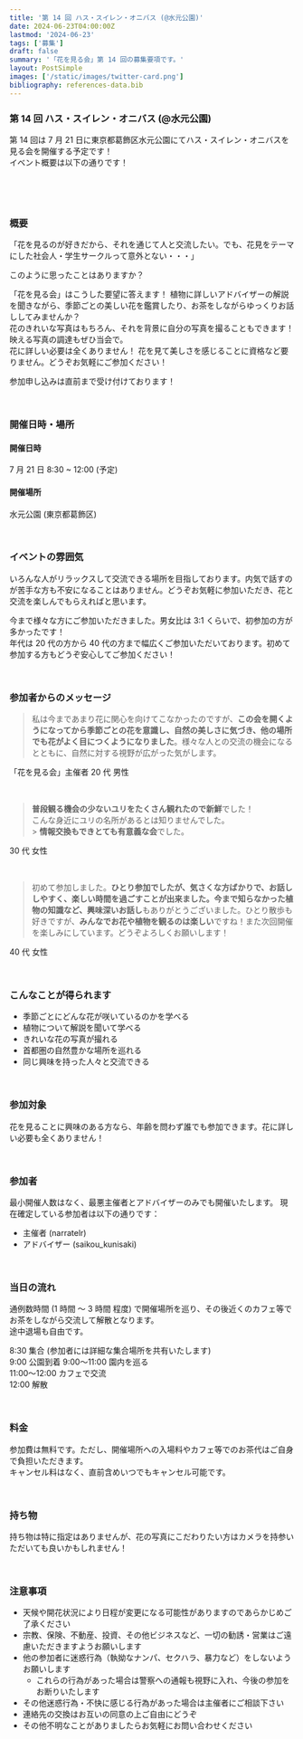 ```yaml
---
title: '第 14 回 ハス・スイレン・オニバス (@水元公園)'
date: 2024-06-23T04:00:00Z
lastmod: '2024-06-23'
tags: ['募集']
draft: false
summary: '「花を見る会」第 14 回の募集要項です。'
layout: PostSimple
images: ['/static/images/twitter-card.png']
bibliography: references-data.bib
---
```


### 第 14 回 ハス・スイレン・オニバス (@水元公園)

第 14 回は 7 月 21 日に東京都葛飾区水元公園にてハス・スイレン・オニバスを見る会を開催する予定です！ <br />
イベント概要は以下の通りです！

<br />

<TOCInline toc={props.toc} exclude=".*ハス・スイレン・オニバス.*" toHeading={3} asDisclosure /> <br />

### 概要

「花を見るのが好きだから、それを通じて人と交流したい。でも、花見をテーマにした社会人・学生サークルって意外とない・・・」

このように思ったことはありますか？

「花を見る会」はこうした要望に答えます！ 植物に詳しいアドバイザーの解説を聞きながら、季節ごとの美しい花を鑑賞したり、お茶をしながらゆっくりお話ししてみませんか？ <br />
花のきれいな写真はもちろん、それを背景に自分の写真を撮ることもできます！ 映える写真の調達もぜひ当会で。 <br />
花に詳しい必要は全くありません！ 花を見て美しさを感じることに資格など要りません。どうぞお気軽にご参加ください！ <br />

参加申し込みは直前まで受け付けております！

<br />

### 開催日時・場所

#### 開催日時

7 月 21 日 8:30 ~ 12:00 (予定)

#### 開催場所

水元公園 (東京都葛飾区)

<br />

### イベントの雰囲気

いろんな人がリラックスして交流できる場所を目指しております。内気で話すのが苦手な方も不安になることはありません。どうぞお気軽に参加いただき、花と交流を楽しんでもらえればと思います。

今まで様々な方にご参加いただきました。男女比は 3:1 くらいで、初参加の方が多かったです！ <br />
年代は 20 代の方から 40 代の方まで幅広くご参加いただいております。初めて参加する方もどうぞ安心してご参加ください！

<br />

### 参加者からのメッセージ

> 私は今まであまり花に関心を向けてこなかったのですが、**この会を開くようになってから季節ごとの花を意識し、自然の美しさに気づき、他の場所でも花がよく目につくようになりました**。様々な人との交流の機会になるとともに、自然に対する視野が広がった気がします。

「花を見る会」主催者 20 代 男性

<br />

> **普段観る機会の少ないユリをたくさん観れたので新鮮**でした！<br />
> こんな身近にユリの名所があるとは知りませんでした。<br /> > **情報交換もできとても有意義な会**でした。

30 代 女性

<br />

> 初めて参加しました。**ひとり参加でしたが、気さくな方ばかりで、お話ししやすく、楽しい時間を過ごすことが出来ました。今まで知らなかった植物の知識など、興味深いお話し**もありがとうございました。ひとり散歩も好きですが、**みんなでお花や植物を観るのは楽しい**ですね！また次回開催を楽しみにしています。どうぞよろしくお願いします！

40 代 女性

<br />

### こんなことが得られます

- 季節ごとにどんな花が咲いているのかを学べる
- 植物について解説を聞いて学べる
- きれいな花の写真が撮れる
- 首都圏の自然豊かな場所を巡れる
- 同じ興味を持った人々と交流できる

<br />

### 参加対象

花を見ることに興味のある方なら、年齢を問わず誰でも参加できます。花に詳しい必要も全くありません！

<br />

### 参加者

最小開催人数はなく、最悪主催者とアドバイザーのみでも開催いたします。
現在確定している参加者は以下の通りです：

- 主催者 (narratelr)
- アドバイザー (saikou_kunisaki)

<br />

### 当日の流れ

通例数時間 (1 時間 〜 3 時間 程度) で開催場所を巡り、その後近くのカフェ等でお茶をしながら交流して解散となります。<br />
途中退場も自由です。

8:30 集合 (参加者には詳細な集合場所を共有いたします) <br />
9:00 公園到着
9:00〜11:00 園内を巡る <br />
11:00〜12:00 カフェで交流 <br />
12:00 解散

<br />

### 料金

参加費は無料です。ただし、開催場所への入場料やカフェ等でのお茶代はご自身で負担いただきます。<br />
キャンセル料はなく、直前含めいつでもキャンセル可能です。

<br />

### 持ち物

持ち物は特に指定はありませんが、花の写真にこだわりたい方はカメラを持参いただいても良いかもしれません！

<br />

### 注意事項

- 天候や開花状況により日程が変更になる可能性がありますのであらかじめご了承ください
- 宗教、保険、不動産、投資、その他ビジネスなど、一切の勧誘・営業はご遠慮いただきますようお願いします
- 他の参加者に迷惑行為（執拗なナンパ、セクハラ、暴力など）をしないようお願いします
  - これらの行為があった場合は警察への通報も視野に入れ、今後の参加をお断りいたします
- その他迷惑行為・不快に感じる行為があった場合は主催者にご相談下さい
- 連絡先の交換はお互いの同意の上ご自由にどうぞ
- その他不明なことがありましたらお気軽にお問い合わせください
